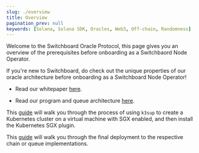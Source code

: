```yaml
---
slug: ./overview
title: Overview
pagination_prev: null
keywords: [Solana, Solana SDK, Oracles, Web3, Off-chain, Randomness]
---
```



Welcome to the Switchboard Oracle Protocol, this page 
gives you an overview of the prerequisites before 
onboarding as a Switchbaord Node Operator.

<CustomAdmonition type="info" header="Architecture & Whitepaper">

If you're new to Switchboard, do check out the unique properties of our oracle 
architecture before onboarding as a Switchboard Node Operator!

* Read our whitepaper [here](../..).

* Read our program and queue architecture [here](../../architecture/switchboard-v3/oracle-problem).

</CustomAdmonition>

<CustomAdmonition type="info" header="Getting Started">

This [guide](./getting-started) will walk you through the process of using `k3sup` 
to create a Kubernetes cluster on a virtual machine with SGX 
enabled, and then install the Kubernetes SGX plugin.

</CustomAdmonition>

<CustomAdmonition type="info" header="Deployment">

This [guide](./deployment) will walk you through the final deployment to 
the respective chain or queue implementations.

</CustomAdmonition>
